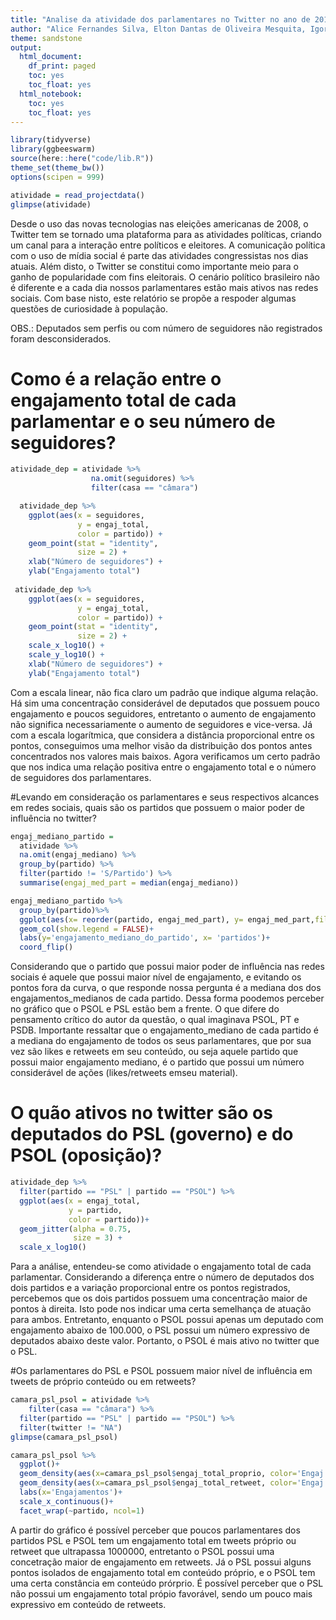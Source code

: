 ```yaml
---
title: "Analise da atividade dos parlamentares no Twitter no ano de 2019"
author: "Alice Fernandes Silva, Elton Dantas de Oliveira Mesquita, Igor Matheus Castor Diniz Pinheiro"
theme: sandstone
output:
  html_document:
    df_print: paged
    toc: yes
    toc_float: yes
  html_notebook:
    toc: yes
    toc_float: yes
---
```


```r
library(tidyverse)
library(ggbeeswarm)
source(here::here("code/lib.R"))
theme_set(theme_bw())
options(scipen = 999)
```

```r
atividade = read_projectdata()
glimpse(atividade)
```

Desde o uso das novas tecnologias nas eleições americanas de 2008, o Twitter tem se tornado uma plataforma para as atividades políticas, criando um canal para a interação entre políticos e eleitores. A comunicação política com o uso de mídia social é parte das atividades congressistas nos dias atuais. Além disto, o Twitter se constitui como importante meio para o ganho de popularidade com fins eleitorais.
O cenário político brasileiro não é diferente e a cada dia nossos parlamentares estão mais ativos nas redes sociais. Com base nisto, este relatório se propõe a respoder algumas questões de curiosidade à população.

OBS.: Deputados sem perfis ou com número de seguidores não registrados foram desconsiderados.

# Como é a relação entre o engajamento total de cada parlamentar e o seu número de seguidores?

```r
atividade_dep = atividade %>%
                  na.omit(seguidores) %>% 
                  filter(casa == "câmara")
```


```r
  atividade_dep %>%
    ggplot(aes(x = seguidores,
               y = engaj_total,
               color = partido)) +
    geom_point(stat = "identity",
               size = 2) +
    xlab("Número de seguidores") +
    ylab("Engajamento total")
 
 atividade_dep %>%
    ggplot(aes(x = seguidores,
               y = engaj_total,
               color = partido)) +
    geom_point(stat = "identity",
               size = 2) +
    scale_x_log10() +
    scale_y_log10() +
    xlab("Número de seguidores") +
    ylab("Engajamento total")
```

Com a escala linear, não fica claro um padrão que indique alguma relação. Há sim uma concentração considerável de deputados que possuem pouco engajamento e poucos seguidores, entretanto o aumento de engajamento não significa necessariamente o aumento de seguidores e vice-versa.
Já com a escala logarítmica, que considera a distância proporcional entre os pontos, conseguimos uma melhor visão da distribuição dos pontos antes concentrados nos valores mais baixos. Agora verificamos um certo padrão que nos indica uma relação positiva entre o engajamento total e o número de seguidores dos parlamentares.

#Levando em consideração os parlamentares e seus respectivos alcances em redes sociais, quais são os partidos que possuem o maior poder de influência no twitter?

```r
engaj_mediano_partido = 
  atividade %>%
  na.omit(engaj_mediano) %>%
  group_by(partido) %>%
  filter(partido != 'S/Partido') %>%
  summarise(engaj_med_part = median(engaj_mediano))

engaj_mediano_partido %>%
  group_by(partido)%>%
  ggplot(aes(x= reorder(partido, engaj_med_part), y= engaj_med_part,fill = partido) ) +
  geom_col(show.legend = FALSE)+
  labs(y='engajamento_mediano_do_partido', x= 'partidos')+
  coord_flip()

```

Considerando que o partido que possui maior poder de influência nas redes sociais é aquele que possui maior nível de engajamento, e evitando os pontos fora da curva, o que responde nossa pergunta é a mediana dos dos engajamentos_medianos de cada partido. Dessa forma poodemos perceber no gráfico que o PSOL e PSL estão bem a frente. O que difere do pensamento crítico do autor da questão, o qual imaginava PSOL, PT e PSDB. Importante ressaltar que o engajamento_mediano de cada partido é a mediana do engajamento de todos os seus parlamentares, que por sua vez são likes e retweets em seu conteúdo, ou seja aquele partido que possui maior engajamento mediano, é o partido que possui um número considerável de ações (likes/retweets emseu material).


# O quão ativos no twitter são os deputados do PSL (governo) e do PSOL (oposição)? 

```r
atividade_dep %>%
  filter(partido == "PSL" | partido == "PSOL") %>%
  ggplot(aes(x = engaj_total,
             y = partido,
             color = partido))+
  geom_jitter(alpha = 0.75,
              size = 3) +
  scale_x_log10()
```

Para a análise, entendeu-se como atividade o engajamento total de cada parlamentar.
Considerando a diferença entre o número de deputados dos dois partidos e a variação proporcional entre os pontos registrados, percebemos que os dois partidos possuem uma concentração maior de pontos à direita. Isto pode nos indicar uma certa semelhança de atuação para ambos. Entretanto, enquanto o PSOL possui apenas um deputado com engajamento abaixo de 100.000, o PSL possui um número expressivo de deputados abaixo deste valor. Portanto, o PSOL é mais ativo no twitter que o PSL.

#Os parlamentares do PSL e PSOL possuem maior nível de influência em tweets de próprio conteúdo ou em retweets?
```r
camara_psl_psol = atividade %>%
    filter(casa == "câmara") %>%
  filter(partido == "PSL" | partido == "PSOL") %>%
  filter(twitter != "NA")
glimpse(camara_psl_psol)

camara_psl_psol %>%
  ggplot()+
  geom_density(aes(x=camara_psl_psol$engaj_total_proprio, color='Engaj. total. Proprio'))+
  geom_density(aes(x=camara_psl_psol$engaj_total_retweet, color='Engaj. total. Retweet'))+
  labs(x='Engajamentos')+
  scale_x_continuous()+
  facet_wrap(~partido, ncol=1)
```

A partir do gráfico é possível perceber que poucos parlamentares dos partidos PSL e PSOL tem um engajamento total em tweets próprio ou retweet que ultrapassa 1000000, entretanto o PSOL possui uma concetração maior de engajamento em retweets. Já o PSL possui alguns pontos isolados de engajamento total em conteúdo próprio, e o PSOL tem uma certa constância em conteúdo prórprio. É possível perceber que o PSL não possui um engajamento total própio favorável, sendo um pouco mais expressivo em conteúdo de retweets.



